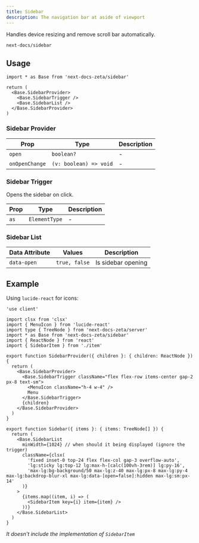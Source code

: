 ```yaml
---
title: Sidebar
description: The navigation bar at aside of viewport
---
```


Handles device resizing and remove scroll bar automatically.

```
next-docs/sidebar
```

## Usage

```tsx
import * as Base from 'next-docs-zeta/sidebar'

return (
  <Base.SidebarProvider>
    <Base.SidebarTrigger />
    <Base.SidebarList />
  </Base.SidebarProvider>
)
```

### Sidebar Provider

| Prop           | Type                   | Description |
| -------------- | ---------------------- | ----------- |
| `open`         | `boolean?`             | -           |
| `onOpenChange` | `(v: boolean) => void` | -           |

### Sidebar Trigger

Opens the sidebar on click.

| Prop | Type          | Description |
| ---- | ------------- | ----------- |
| `as` | `ElementType` | -           |

### Sidebar List

| Data Attribute | Values        | Description        |
| -------------- | ------------- | ------------------ |
| `data-open`    | `true, false` | Is sidebar opening |

## Example

Using `lucide-react` for icons:

```tsx
'use client'

import clsx from 'clsx'
import { MenuIcon } from 'lucide-react'
import type { TreeNode } from 'next-docs-zeta/server'
import * as Base from 'next-docs-zeta/sidebar'
import { ReactNode } from 'react'
import { SidebarItem } from './item'

export function SidebarProvider({ children }: { children: ReactNode }) {
  return (
    <Base.SidebarProvider>
      <Base.SidebarTrigger className="flex flex-row items-center gap-2 px-8 text-sm">
        <MenuIcon className="h-4 w-4" />
        Menu
      </Base.SidebarTrigger>
      {children}
    </Base.SidebarProvider>
  )
}

export function Sidebar({ items }: { items: TreeNode[] }) {
  return (
    <Base.SidebarList
      minWidth={1024} // when should it being displayed (ignore the trigger)
      className={clsx(
        'fixed inset-0 top-24 flex flex-col gap-3 overflow-auto',
        'lg:sticky lg:top-12 lg:max-h-[calc(100vh-3rem)] lg:py-16',
        'max-lg:bg-background/50 max-lg:z-40 max-lg:px-8 max-lg:py-4 max-lg:backdrop-blur-xl max-lg:data-[open=false]:hidden max-lg:sm:px-14'
      )}
    >
      {items.map((item, i) => (
        <SidebarItem key={i} item={item} />
      ))}
    </Base.SidebarList>
  )
}
```

_It doesn't include the implementation of `SidebarItem`_
